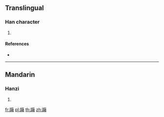 {{character info/new}}
==Translingual==

===Han character===
{{Han char|rn=157|rad=足|as=18|sn=25|four=64161|canj=RMTQA}}

# {{defn|Han|sort=足18}}

====References====
* {{Han ref|kx=1236.330|dkj=38014|dj=1709.170|hdz=63749.140|uh=8EA4|ud=36516|bh=F950|bd=63824}}

----

==Mandarin==

===Hanzi===
{{cmn-hanzi|pin=[[jiè]] ([[jie4]])|wg=chieh<sup>4</sup>}}

# {{defn|lang=cmn|sort=足18}}

[[fr:躤]]
[[pl:躤]]
[[th:躤]]
[[zh:躤]]